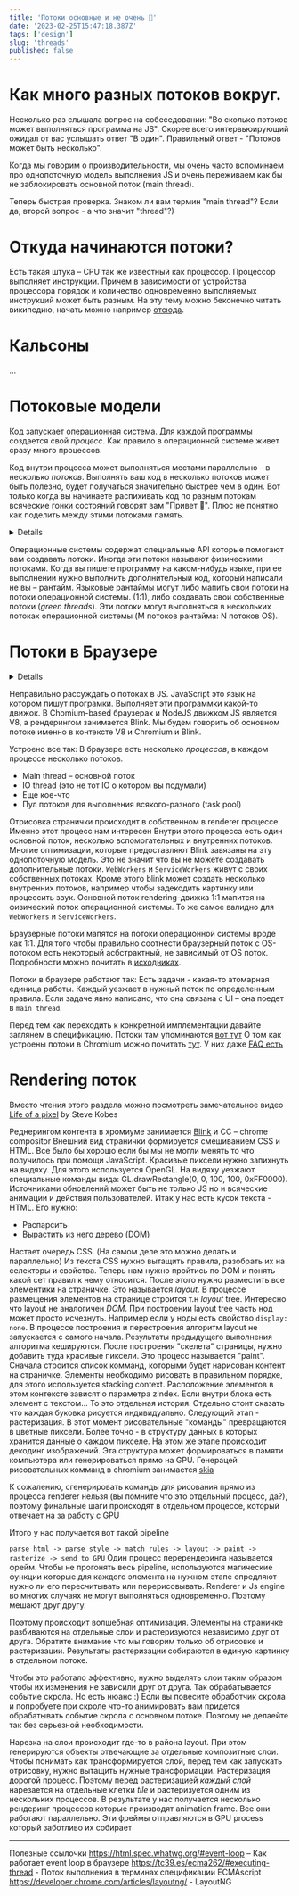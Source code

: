 ```yaml
---
title: 'Потоки основные и не очень 🤔'
date: '2023-02-25T15:47:18.387Z'
tags: ['design']
slug: 'threads'
published: false
---
```


# Как много разных потоков вокруг.

Несколько раз слышала вопрос на собеседовании: "Во сколько потоков может выполняться программа на JS".
Скорее всего интервьюирующий ожидал от вас услышать ответ "В один". Правильный ответ - "Потоков может быть несколько".

Когда мы говорим о производительности, мы очень часто вспоминаем про однопоточную модель выполнения JS и очень переживаем
как бы не заблокировать основной поток (main thread).

Теперь быстрая проверка. Знаком ли вам термин "main thread"? Если да, второй вопрос - а что значит "thread"?)

# Откуда начинаются потоки?
Есть такая штука – CPU так же известный как процессор. Процессор выполняет инструкции. Причем в зависимости от устройства процессора
порядок и количество одновременно выполняемых инструкций может быть разным. На эту тему можно беконечно читать википедию,
начать можно например [отсюда](https://en.wikipedia.org/wiki/Instruction_pipelining).

# Кальсоны

...

# Потоковые модели

Код запускает операционная система. Для каждой программы создается свой _процесс_. Как правило в операционной системе живет сразу много процессов.

Код внутри процесса может выполняться местами параллельно - в несколько _потоков_. Выполнять ваш код в несколько потоков может быть полезно, будет получаться значительно быстрее чем в один.
Вот только когда вы начинаете распихивать код по разным потокам всяческие гонки состояний говорят вам "Привет 👋". Плюс не понятно как поделить между этими потоками память.

<Details title="Что значит параллельно?">
    Есть два термина:
    1. Concurrency – несколько задач могут перекрываться по времени. Это не значит что они всегда выполняются одновременно.
    2. Parallelism – честное параллельное выполнение. Например на разных ядрах процессора.
</Details>

Операционные системы содержат специальные API которые помогают вам создавать потоки. Иногда эти потоки называют физическими потоками.
Когда вы пишете программу на каком-нибудь языке, при ее выполнении нужно выполнить дополнительный код, который написали не вы – рантайм.
Языковые рантаймы могут либо мапить свои потоки на потоки операционной системы. (1:1), либо создавать свои
собственные потоки (_green threads_). Эти потоки могут выполняться в нескольких потоках операционной системы (M потоков рантайма: N потоков OS).


# Потоки в Браузере

<Details>
    Инфа для этого раздела в основном утащена [отсюда](https://chromium.googlesource.com/chromium)
</Details>

Неправильно рассуждать о потоках в JS. JavaScript это язык на котором пишут програмки. Выполняет эти программки какой-то движок.
В Chomium-based браузерах и NodeJS движком JS является V8, а рендерингом занимается Blink. Мы будем говорить об основном потоке именно в контексте V8 и Chromium и Blink.

Устроено все так:
В браузере есть несколько _процессов_, в каждом процессе несколько потоков.
 * Main thread – основной поток
 * IO thread (это не тот IO о котором вы подумали)
 * Еще кое-что
 * Пул потоков для выполнения всякого-разного (task pool)

Отрисовка странички происходит в собственном в renderer процессе. Именно этот процесс нам интересен
Внутри этого процесса есть один основной поток, несколько вспомогательных и внутренних потоков.
Многие оптимизации, которые предоставляют Blink завязаны на эту однопоточную модель. Это не значит что вы не можете создавать дополнительные потоки.
`WebWorkers` и `ServiceWorkers` живут с своих собственных потоках. Кроме этого blink может создать несколько внутренних потоков, например чтобы задекодить картинку или процессить звук.
Основной поток rendering-движка 1:1 мапится на физический поток операционной системы.
То же самое валидно для `WebWorkers` и `ServiceWorkers`.

Браузерные потоки мапятся на потоки операционной системы вроде как 1:1. Для того чтобы правильно соотнести браузерный поток
с OS-потоком есть некоторый асбстрактный, не зависимый от OS поток. Подробности можно почитать в [исходниках](https://github.com/chromium/chromium/tree/220bd0b463b92941e4b16b2264ae05d061d9601e/base/threading).

Потоки в браузере работают так:
Есть задачи - какая-то атомарная единица работы. Каждый уезжает в нужный поток по определенным правила.
Если задаче явно написано, что она связана с UI – она поедет в `main thread`.

Перед тем как переходить к конкретной имплементации давайте заглянем в спецификацию.
Потоки там упоминаются [вот тут](https://262.ecma-international.org/13.0/#sec-agents)
О том как устроены потоки в Chromium можно почитать [тут](https://chromium.googlesource.com/chromium/src/+/main/docs/threading_and_tasks.md).
У них даже [FAQ есть](https://chromium.googlesource.com/chromium/src/+/HEAD/docs/threading_and_tasks_faq.md)


# Rendering поток
Вместо чтения этого раздела можно посмотреть замечательное видео
[Life of a pixel](https://www.youtube.com/watch?v=K2QHdgAKP-s) _by_ Steve Kobes

Реднерингом контента в хромиуме занимается [Blink](https://www.chromium.org/blink/) и СС – chrome compositor
Внешний вид странички формируется смешиванием CSS и HTML. Все было бы хорошо если бы мы не могли менять то что получилось при помощи JavaScript.
Красивые пиксели нужно запихнуть на видяху. Для этого используется OpenGL. На видяху уезжают специальные команды вида: GL.drawRectangle(0, 0, 100, 100, 0xFF0000).
Источниками обновлений может быть не только JS но и всяческие анимации и действия пользователей.
Итак у нас есть кусок текста - HTML. Его нужно:
* Распарсить
* Вырастить из него дерево (DOM)

Настает очередь CSS. (На самом деле это можно делать и параллельно)
Из текста CSS нужно вытащить правила, разобрать их на селекторы и свойства.
Теперь нам нужно пройтись по DOM и понять какой сет правил к нему относится.
После этого нужно разместить все элементики на страничке. Это называется _layout_.
В процессе размещения элементов на странице строится т.н _layout_ tree. Интересно что layout не аналогичен _DOM_.
При построении layout tree часть нод может просто исчезнуть. Например если у ноды есть свойство `display: none`.
В процессе построения и перестроения алгоритм layout не запускается с самого начала.
Результаты предыдущего выполнения алгоритма кешируются.
После построения "скелета" страницы, нужно добавить туда красивые пиксели. Это процесс называется "paint". Сначала строится список комманд, которыми будет нарисован контент на страничке.
Элементы необходимо рисовать в правильном порядке, для этого используется stacking context. Расположение элементов в этом контексте зависят о параметра zIndex.
Если внутри блока есть элемент с текстом... То это отдельная история. Отдельно стоит сказать что каждая буковка рисуется индивидуально.
Следующий этап - растеризация. В этот момент рисовательные "команды" превращаются в цветные пиксели. Более точно - в структуру данных в которых хранится данные о каждом пикселе. На этом же
этапе происходит декодинг изображений. Эта структура может формироваться в памяти компьютера или генерироваться прямо на GPU.
Генерацей рисовательных комманд в chromium занимается [skia](https://skia.org/)

К сожалению, сгенерировать команды для рисования прямо из процесса renderer нельзя (вы помните что это отдельный процесс, да?), поэтому финальные шаги происходят в отдельном процессе, который отвечает на за работу с GPU

Итого у нас получается вот такой pipeline

`parse html -> parse style -> match rules -> layout -> paint -> rasterize -> send to GPU`
Один процесс перерендеринга называется фрейм. Чтобы не прогонять весь pipeline, используются магические функции которые для каждого
элемента на нужном этапе опредляют нужно ли его пересчитывать или перерисовывать.
Renderer и Js engine во многих случаях не могут выполняться одновременно. Поэтому мешают друг другу.

Поэтому происходит волшебная оптимизация. Элементы на страничке разбиваются на отдельные слои и растеризуются независимо друг от друга. Обратите внимание что мы говорим только об отрисовке и растеризации.
Результаты растеризации собираются в единую картинку в отдельном потоке.

Чтобы это работало эффективно, нужно выделять слои таким образом чтобы их изменения не зависили друг от друга.
Так обрабатывается событие скрола. Но есть нюанс :) Если вы повесите обработчик скрола и попробуете при скроле что-то анимировать вам придется обрабатывать
событие скрола с основном потоке. Поэтому не делаейте так без серьезной необходимости.

Нарезка на слои происходит где-то в района layout. При этом генерируются объекты отвечающие за отдельные композитные слои.
Чтобы понимать как трансформируется слой, перед тем как запускать отрисовку, нужно вытащить нужные трансформации.
Растеризация дорогой процесс. Поэтому перед растеризацией _каждый слой_ нарезается на отдельные клетки _tile_ и растеризуется одним из нескольких процессов.
В результате у нас получается несколько рендеринг процессов которые производят animation frame. Все они работают параллельно.
Эти фреймы отправляются в GPU process который заботливо их собирает

---
Полезные ссылочки
https://html.spec.whatwg.org/#event-loop – Как работает event loop в браузере
https://tc39.es/ecma262/#executing-thread - Поток выполнения в терминах спецификации ECMAscript
https://developer.chrome.com/articles/layoutng/ - LayoutNG